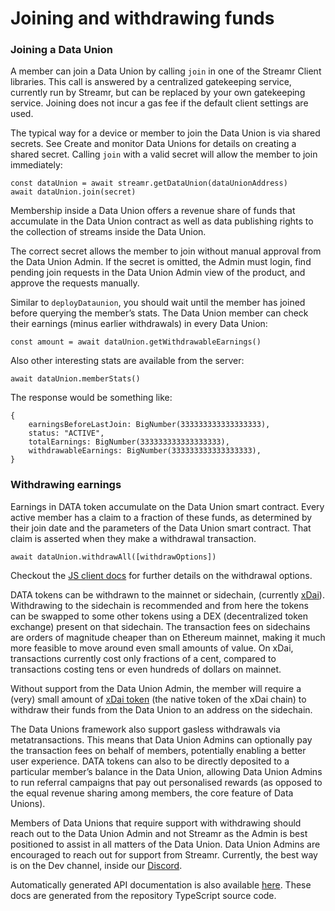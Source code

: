 

# Joining and withdrawing funds

### Joining a Data Union
A member can join a Data Union by calling `join` in one of the <Link to={docsLinks.sdk}>Streamr Client libraries</Link>. This call is answered by a centralized gatekeeping service, currently run by Streamr, but can be replaced by your own gatekeeping service. Joining does not incur a gas fee if the default client settings are used. 

The typical way for a device or member to join the Data Union is via shared secrets. See <Link to={docsLinks.createAndMonitor}>Create and monitor Data Unions</Link> for details on creating a shared secret. Calling `join` with a valid secret will allow the member to join immediately:

```
const dataUnion = await streamr.getDataUnion(dataUnionAddress)
await dataUnion.join(secret)
```

Membership inside a Data Union offers a revenue share of funds that accumulate in the Data Union contract as well as data publishing rights to the collection of streams inside the Data Union.

The correct secret allows the member to join without manual approval from the Data Union Admin. If the secret is omitted, the Admin must login, find pending join requests in the Data Union Admin view of the product, and approve the requests manually.

Similar to `deployDataunion`, you should wait until the member has joined before querying the member’s stats. The Data Union member can check their earnings (minus earlier withdrawals) in every Data Union:

```
const amount = await dataUnion.getWithdrawableEarnings()
```

Also other interesting stats are available from the server:

```
await dataUnion.memberStats()
```

The response would be something like:

```
{
    earningsBeforeLastJoin: BigNumber(333333333333333333),
    status: "ACTIVE",
    totalEarnings: BigNumber(333333333333333333),
    withdrawableEarnings: BigNumber(333333333333333333),
}
```

### Withdrawing earnings
Earnings in DATA token accumulate on the Data Union smart contract. Every active member has a claim to a fraction of these funds, as determined by their join date and the parameters of the Data Union smart contract. That claim is asserted when they make a withdrawal transaction.

```
await dataUnion.withdrawAll([withdrawOptions])
```

Checkout the <a href="https://github.com/streamr-dev/streamr-client-javascript#withdraw-options" target="_blank" rel="noopener noreferrer">JS client docs</a> for further details on the withdrawal options.

DATA tokens can be withdrawn to the mainnet or sidechain, (currently <a href="https://www.xdaichain.com" target="_blank" rel="noopener noreferrer">xDai</a>). Withdrawing to the sidechain is recommended and from here the tokens can be swapped to some other tokens using a DEX (decentralized token exchange) present on that sidechain. The transaction fees on sidechains are orders of magnitude cheaper than on Ethereum mainnet, making it much more feasible to move around even small amounts of value. On xDai, transactions currently cost only fractions of a cent, compared to transactions costing tens or even hundreds of dollars on mainnet. 

Without support from the Data Union Admin, the member will require a (very) small amount of <a href="https://www.xdaichain.com/for-users/get-xdai-tokens" target="_blank" rel="noopener noreferrer">xDai token</a> (the native token of the xDai chain) to withdraw their funds from the Data Union to an address on the sidechain.

The Data Unions framework also support gasless withdrawals via metatransactions. This means that Data Union Admins can optionally pay the transaction fees on behalf of members, potentially enabling a better user experience. DATA tokens can also to be directly deposited to a particular member’s balance in the Data Union, allowing Data Union Admins to run referral campaigns that pay out personalised rewards (as opposed to the equal revenue sharing among members, the core feature of Data Unions).

Members of Data Unions that require support with withdrawing should reach out to the Data Union Admin and not Streamr as the Admin is best positioned to assist in all matters of the Data Union. Data Union Admins are encouraged to reach out for support from Streamr. Currently, the best way is on the Dev channel, inside our <a href="https://discord.gg/gZAm8P7hK8" target="_blank" rel="noopener noreferrer">Discord</a>.

Automatically generated API documentation is also available <a href="https://streamr-dev.github.io/streamr-client-javascript" target="_blank" rel="noopener noreferrer">here</a>. These docs are generated from the repository TypeScript source code.

